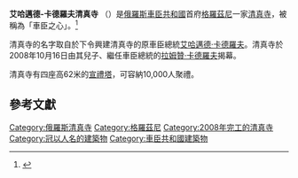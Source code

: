 {{Infobox religious building
|building_name= 艾哈邁德-卡德羅夫清真寺
| image                 = Грозный мечеть 2011.JPG
|caption=
|location= 俄罗斯[[格羅茲尼|格羅茲尼]]
| latitude           = 43.3178
| longitude          = 45.6933
|religious_affiliation=[[伊斯兰教|伊斯兰教]]
|district= 
|functional_status=
|leadership=
|website=
|architecture_type= 清真寺
|architecture_style=
|facade_direction=
|year_completed= 2008年
|construction_cost=
|specifications=yes
|architect=
|capacity= 5,000平方公尺
|length=
|width=
|width_nave=
|height_max=
|dome_quantity=1
|dome_height_outer=
|dome_height_inner=
|dome_dia_outer=
|dome_dia_inner=
|minaret_quantity= 4
|minaret_height= 62米
|spire_quantity=
|spire_height=
|materials=
}}

'''艾哈邁德-卡德羅夫清真寺''' （{{lang-ru|Мечеть Ахмата Кадырова}}）是[[俄羅斯|俄羅斯]][[車臣共和國|車臣共和國]]首府[[格羅茲尼|格羅茲尼]]一家[[清真寺|清真寺]]，被稱為「車臣之心」。<ref>{{cite news|author=Мария Мацур|title=Сегодня в Грозном открылось "Сердце Чечни"|url=http://rg.ru/2008/10/17/reg-kavkaz/mechet.html|accessdate=2013-05-06|newspaper=[[俄羅斯報|俄羅斯報]]|date=2008-10-17|archive-date=2017-12-09|archive-url=https://web.archive.org/web/20171209044100/https://rg.ru/2008/10/17/reg-kavkaz/mechet.html|dead-url=no}}</ref>

清真寺的名字取自於下令興建清真寺的原車臣總統[[艾哈邁德·卡德羅夫|艾哈邁德·卡德羅夫]]。清真寺於2008年10月16日由其兒子、繼任車臣總統的[[拉姆贊·卡德羅夫|拉姆贊·卡德羅夫]]揭幕。

清真寺有四座高62米的[[宣禮塔|宣禮塔]]，可容納10,000人聚禮。
==參考文獻==
{{reflist}}

[[Category:俄羅斯清真寺|Category:俄羅斯清真寺]] 
[[Category:格羅茲尼|Category:格羅茲尼]]
[[Category:2008年完工的清真寺|Category:2008年完工的清真寺]]
[[Category:冠以人名的建築物|Category:冠以人名的建築物]]
[[Category:車臣共和國建築物|Category:車臣共和國建築物]]
